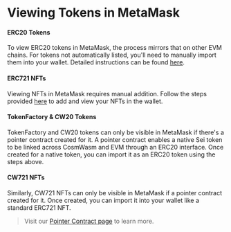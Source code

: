 # Viewing Tokens in MetaMask

#### ERC20 Tokens

To view ERC20 tokens in MetaMask, the process mirrors that on other EVM chains.
For tokens not automatically listed, you'll need to manually import them into
your wallet. Detailed instructions can be found
[here](https://support.metamask.io/hc/en-us/articles/360015489031-How-to-display-tokens-in-MetaMask#h_01FWH492CHY60HWPC28RW0872H).

#### ERC721 NFTs

Viewing NFTs in MetaMask requires manual addition. Follow the steps provided
[here](https://support.metamask.io/hc/en-us/articles/360058238591-NFT-tokens-in-your-MetaMask-wallet)
to add and view your NFTs in the wallet.

#### TokenFactory & CW20 Tokens

TokenFactory and CW20 tokens can only be visible in MetaMask if there's a
pointer contract created for it. A pointer contract enables a native Sei token
to be linked across CosmWasm and EVM through an ERC20 interface. Once created
for a native token, you can import it as an ERC20 token using the steps above.

#### CW721 NFTs

Similarly, CW721 NFTs can only be visible in MetaMask if a pointer contract
created for it. Once created, you can import it into your wallet like a standard
ERC721 NFT.

> Visit our [Pointer Contract page](/learn/pointers) to learn more.
